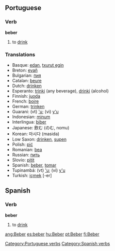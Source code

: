 ==Portuguese==
===Verb===
[[Category:Portuguese verbs]]
'''beber'''
# to [[drink]]

===Translations===

* Basque: [[edan]], [[txurut egin]]
* Breton: [[evañ]]
* Bulgarian: [[пия]]
* Catalan: [[beure]]
* Dutch: [[drinken]]
* Esperanto: [[trinki]] (any beverage), [[drinki]] (alcohol)
* Finnish: [[juoda]]
* French: [[boire]]
* German: [[trinken]]
* Guarani: (vt) [['u]]; (vi) [[y'u]]
* Indonesian: [[minum]]
* Interlingua: [[biber]]
* Japanese: 飲む (のむ, nomu)
* Korean: 마시다 (masida)
* Low Saxon: [[drinken]], [[supen]]
* Polish: [[pić]]
* Romanian: [[bea]]
* Russian: [[пить]]
* Slovio: [[pitit]]
* Spanish: [[beber]], [[tomar]]
* Tupinambá: (vt) [['u]]; (vi) [[y'u]]
* Turkish: [[içmek]] [-er]

==Spanish==
===Verb===
[[Category:Spanish verbs]]
'''beber'''
# to [[drink]]

[[ang:Beber]]
[[es:beber]]
[[hu:Beber]]
[[pt:Beber]]
[[fi:Beber]]